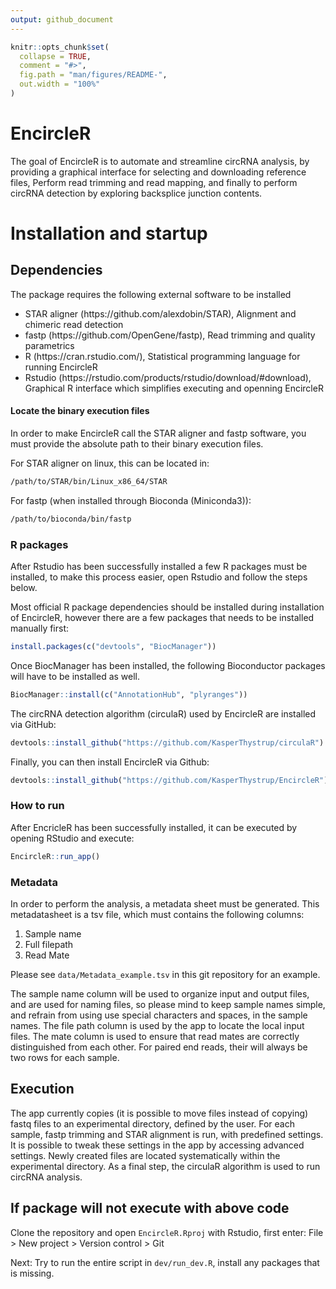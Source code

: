```yaml
---
output: github_document
---
```


<!-- README.md is generated from README.Rmd. Please edit that file -->

```r
knitr::opts_chunk$set(
  collapse = TRUE,
  comment = "#>",
  fig.path = "man/figures/README-",
  out.width = "100%"
)
```

# EncircleR

The goal of EncircleR is to automate and streamline circRNA analysis, by providing a graphical interface for selecting and downloading reference files, Perform read trimming and read mapping, and finally to perform circRNA detection by exploring backsplice junction contents.

# Installation and startup

## Dependencies
The package requires the following external software to be installed

 * STAR aligner (https://github.com/alexdobin/STAR), Alignment and chimeric read detection
 * fastp (https://github.com/OpenGene/fastp), Read trimming and quality parametrics
 * R (https://cran.rstudio.com/), Statistical programming language for running EncircleR
 * Rstudio (https://rstudio.com/products/rstudio/download/#download), Graphical R interface which simplifies executing and openning EncircleR

#### Locate the binary execution files
In order to make EncircleR call the STAR aligner and fastp software, you must provide the absolute path to their binary execution files.

For STAR aligner on linux, this can be located in:
```bash
/path/to/STAR/bin/Linux_x86_64/STAR
```

For fastp (when installed through Bioconda (Miniconda3)):
```bash
/path/to/bioconda/bin/fastp
```

### R packages
After Rstudio has been successfully installed a few R packages must be installed, to make this process easier, open Rstudio and follow the steps below.

Most official R package dependencies should be installed during installation of EncircleR, however there are a few packages that needs to be installed manually first:
```r
install.packages(c("devtools", "BiocManager"))
```

Once BiocManager has been installed, the following Bioconductor packages will have to be installed as well.
```r
BiocManager::install(c("AnnotationHub", "plyranges"))
```


The circRNA detection algorithm (circulaR) used by EncircleR are installed via GitHub:
``` r
devtools::install_github("https://github.com/KasperThystrup/circulaR")
```

Finally, you can then install EncircleR via Github:
``` r
devtools::install_github("https://github.com/KasperThystrup/EncircleR")
```
### How to run

After EncricleR has been successfully installed, it can be executed by opening RStudio and execute:

```r
EncircleR::run_app()
```

### Metadata

In order to perform the analysis, a metadata sheet must be generated.
This metadatasheet is a tsv file, which must contains the following columns:

1. Sample name
2. Full filepath
3. Read Mate

Please see `data/Metadata_example.tsv` in this git repository for an example.

The sample name column will be used to organize input and output files, and are used for naming files, so please mind to keep sample names simple, and refrain from using use special characters and spaces, in the sample names. 
The file path column is used by the app to locate the local input files.
The mate column is used to ensure that read mates are correctly distinguished from each other. For paired end reads, their will always be two rows for each sample.

## Execution
The app currently copies (it is possible to move files instead of copying) fastq files to an experimental directory, defined by the user. For each sample, fastp trimming and STAR alignment is run, with predefined settings. It is possible to tweak these settings in the app by accessing advanced settings.
Newly created files are located systematically within the experimental directory.
As a final step, the circulaR algorithm is used to run circRNA analysis.

## If package will not execute with above code

Clone the repository and open `EncircleR.Rproj` with Rstudio, first enter:
 File > New project > Version control > Git
 

Next: Try to run the entire script in `dev/run_dev.R`, install any packages that is missing.